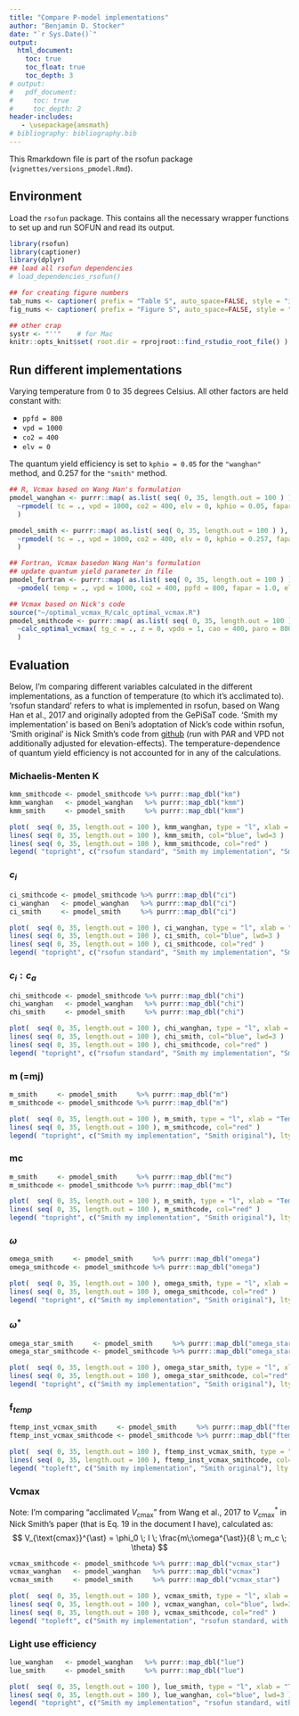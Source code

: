 ```yaml
---
title: "Compare P-model implementations"
author: "Benjamin D. Stocker"
date: "`r Sys.Date()`"
output:
  html_document:
    toc: true
    toc_float: true
    toc_depth: 3
# output:
#   pdf_document:
#     toc: true
#     toc_depth: 2
header-includes:
   - \usepackage{amsmath}
# bibliography: bibliography.bib
---
```


This Rmarkdown file is part of the rsofun package (`vignettes/versions_pmodel.Rmd`).

## Environment

Load the `rsofun` package. This contains all the necessary wrapper functions to set up and run SOFUN and read its output. 
```r
library(rsofun)
library(captioner)
library(dplyr)
## load all rsofun dependencies
# load_dependencies_rsofun()

## for creating figure numbers
tab_nums <- captioner( prefix = "Table S", auto_space=FALSE, style = "i" )
fig_nums <- captioner( prefix = "Figure S", auto_space=FALSE, style = "i" )

## other crap
systr <- "''"    # for Mac
knitr::opts_knit$set( root.dir = rprojroot::find_rstudio_root_file() ) # does not work properly
```

## Run different implementations

Varying temperature from 0 to 35 degrees Celsius. All other factors are held constant with:

- `ppfd = 800`
- `vpd = 1000`
- `co2 = 400`
- `elv = 0`

The quantum yield efficiency is set to `kphio = 0.05` for the `"wanghan"` method, and 0.257 for the `"smith"` method.

```r
## R, Vcmax based on Wang Han's formulation
pmodel_wanghan <- purrr::map( as.list( seq( 0, 35, length.out = 100 ) ), 
  ~rpmodel( tc = ., vpd = 1000, co2 = 400, elv = 0, kphio = 0.05, fapar = 1.0, ppfd = 800, method="wanghan", do_ftemp_kphio = FALSE ) 
  )

pmodel_smith <- purrr::map( as.list( seq( 0, 35, length.out = 100 ) ), 
  ~rpmodel( tc = ., vpd = 1000, co2 = 400, elv = 0, kphio = 0.257, fapar = 1.0, ppfd = 800, method="smith", do_ftemp_kphio = FALSE ) 
  )

## Fortran, Vcmax basedon Wang Han's formulation
## update quantum yield parameter in file
pmodel_fortran <- purrr::map( as.list( seq( 0, 35, length.out = 100 ) ), 
  ~pmodel( temp = ., vpd = 1000, co2 = 400, ppfd = 800, fapar = 1.0, elv = 0, implementation = "fortran", sofundir = "/alphadata01/bstocker/sofun/trunk" ) )

## Vcmax based on Nick's code
source("~/optimal_vcmax_R/calc_optimal_vcmax.R")
pmodel_smithcode <- purrr::map( as.list( seq( 0, 35, length.out = 100 ) ), 
  ~calc_optimal_vcmax( tg_c = ., z = 0, vpdo = 1, cao = 400, paro = 800, q0 = 0.257, theta = 0.85 )
  )
```

## Evaluation

Below, I'm comparing different variables calculated in the different implementations, as a function of temperature (to which it's acclimated to). 'rsofun standard' refers to what is implemented in rsofun, based on Wang Han et al., 2017 and originally adopted from the GePiSaT code. 'Smith my implementation' is based on Beni's adoptation of Nick's code within rsofun, 'Smith original' is Nick Smith's code from [github](https://github.com/SmithEcophysLab/optimal_vcmax_R) (run with PAR and VPD not additionally adjusted for elevation-effects). The temperature-dependence of quantum yield efficiency is not accounted for in any of the calculations.

### Michaelis-Menten K

```r
kmm_smithcode <- pmodel_smithcode %>% purrr::map_dbl("km")
kmm_wanghan   <- pmodel_wanghan   %>% purrr::map_dbl("kmm")
kmm_smith     <- pmodel_smith     %>% purrr::map_dbl("kmm")

plot(  seq( 0, 35, length.out = 100 ), kmm_wanghan, type = "l", xlab = "Temperature (deg C)", ylab = "Michaelis-Menten K", lwd=6 )
lines( seq( 0, 35, length.out = 100 ), kmm_smith, col="blue", lwd=3 )
lines( seq( 0, 35, length.out = 100 ), kmm_smithcode, col="red" )
legend( "topright", c("rsofun standard", "Smith my implementation", "Smith original"), lty = 1, col = c("black", "blue", "red"), lwd=c(6,3,1), bty = "n")
```

### $c_i$

```r
ci_smithcode <- pmodel_smithcode %>% purrr::map_dbl("ci")
ci_wanghan   <- pmodel_wanghan   %>% purrr::map_dbl("ci")
ci_smith     <- pmodel_smith     %>% purrr::map_dbl("ci")

plot(  seq( 0, 35, length.out = 100 ), ci_wanghan, type = "l", xlab = "Temperature (deg C)", ylab = "ci", lwd=6 )
lines( seq( 0, 35, length.out = 100 ), ci_smith, col="blue", lwd=3 )
lines( seq( 0, 35, length.out = 100 ), ci_smithcode, col="red" )
legend( "topright", c("rsofun standard", "Smith my implementation", "Smith original"), lty = 1, col = c("black", "blue", "red"), lwd=c(6,3,1), bty = "n")
```

### $c_i:c_a$

```r
chi_smithcode <- pmodel_smithcode %>% purrr::map_dbl("chi")
chi_wanghan   <- pmodel_wanghan   %>% purrr::map_dbl("chi")
chi_smith     <- pmodel_smith     %>% purrr::map_dbl("chi")

plot(  seq( 0, 35, length.out = 100 ), chi_wanghan, type = "l", xlab = "Temperature (deg C)", ylab = "ci:ca", lwd=6 )
lines( seq( 0, 35, length.out = 100 ), chi_smith, col="blue", lwd=3 )
lines( seq( 0, 35, length.out = 100 ), chi_smithcode, col="red" )
legend( "topright", c("rsofun standard", "Smith my implementation", "Smith original"), lty = 1, col = c("black", "blue", "red"), lwd=c(6,3,1), bty = "n")
```

### m (=mj)

```r
m_smith     <- pmodel_smith     %>% purrr::map_dbl("m")
m_smithcode <- pmodel_smithcode %>% purrr::map_dbl("m")

plot(  seq( 0, 35, length.out = 100 ), m_smith, type = "l", xlab = "Temperature (deg C)", ylab = "m", lwd=6 )
lines( seq( 0, 35, length.out = 100 ), m_smithcode, col="red" )
legend( "topright", c("Smith my implementation", "Smith original"), lty = 1, col = c("black", "red"), lwd=c(6,1), bty = "n")
```

### mc

```r
m_smith     <- pmodel_smith     %>% purrr::map_dbl("mc")
m_smithcode <- pmodel_smithcode %>% purrr::map_dbl("mc")

plot(  seq( 0, 35, length.out = 100 ), m_smith, type = "l", xlab = "Temperature (deg C)", ylab = "m", lwd=6 )
lines( seq( 0, 35, length.out = 100 ), m_smithcode, col="red" )
legend( "topright", c("Smith my implementation", "Smith original"), lty = 1, col = c("black", "red"), lwd=c(6,1), bty = "n")
```

### $\omega$

```r
omega_smith     <- pmodel_smith     %>% purrr::map_dbl("omega")
omega_smithcode <- pmodel_smithcode %>% purrr::map_dbl("omega")

plot(  seq( 0, 35, length.out = 100 ), omega_smith, type = "l", xlab = "Temperature (deg C)", ylab = "m", lwd=6 )
lines( seq( 0, 35, length.out = 100 ), omega_smithcode, col="red" )
legend( "topright", c("Smith my implementation", "Smith original"), lty = 1, col = c("black", "red"), lwd=c(6,1), bty = "n")
```


### $\omega^\ast$

```r
omega_star_smith     <- pmodel_smith     %>% purrr::map_dbl("omega_star")
omega_star_smithcode <- pmodel_smithcode %>% purrr::map_dbl("omega_star")

plot(  seq( 0, 35, length.out = 100 ), omega_star_smith, type = "l", xlab = "Temperature (deg C)", ylab = "m", lwd=6 )
lines( seq( 0, 35, length.out = 100 ), omega_star_smithcode, col="red" )
legend( "topright", c("Smith my implementation", "Smith original"), lty = 1, col = c("black", "red"), lwd=c(6,1), bty = "n")
```

### f$_{temp}$

```r
ftemp_inst_vcmax_smith     <- pmodel_smith     %>% purrr::map_dbl("ftemp_inst_vcmax")
ftemp_inst_vcmax_smithcode <- pmodel_smithcode %>% purrr::map_dbl("ftemp_vcmax")

plot(  seq( 0, 35, length.out = 100 ), ftemp_inst_vcmax_smith, type = "l", xlab = "Temperature (deg C)", ylab = "m", lwd=6 )
lines( seq( 0, 35, length.out = 100 ), ftemp_inst_vcmax_smithcode, col="red" )
legend( "topleft", c("Smith my implementation", "Smith original"), lty = 1, col = c("black", "red"), lwd=c(6,1), bty = "n")
```

### Vcmax

Note: I’m comparing "acclimated $V_{\text{cmax}}$" from Wang et al., 2017 to $V_{\text{cmax}}^{\ast}$ in Nick Smith’s paper (that is Eq. 19 in the document I have), calculated as:
$$
V_{\text{cmax}}^{\ast} = \phi_0 \; I \; \frac{m\;\omega^{\ast}}{8 \; m_c \; \theta}
$$
```r
vcmax_smithcode <- pmodel_smithcode %>% purrr::map_dbl("vcmax_star")
vcmax_wanghan   <- pmodel_wanghan   %>% purrr::map_dbl("vcmax")
vcmax_smith     <- pmodel_smith     %>% purrr::map_dbl("vcmax_star")

plot(  seq( 0, 35, length.out = 100 ), vcmax_smith, type = "l", xlab = "Temperature (deg C)", ylab = "Vcmax", lwd=6, ylim=c(0,max(vcmax_smith)) )
lines( seq( 0, 35, length.out = 100 ), vcmax_wanghan, col="blue", lwd=3 )
lines( seq( 0, 35, length.out = 100 ), vcmax_smithcode, col="red" )
legend( "topleft", c("Smith my implementation", "rsofun standard, with Jmax limitation (Wang Han)", "Smith original"), lty = 1, col = c("black", "blue", "red"), lwd=c(6,3,1), bty = "n" )
```


### Light use efficiency

```r
lue_wanghan   <- pmodel_wanghan   %>% purrr::map_dbl("lue")
lue_smith     <- pmodel_smith     %>% purrr::map_dbl("lue")

plot(  seq( 0, 35, length.out = 100 ), lue_smith, type = "l", xlab = "Temperature (deg C)", ylab = "lue", lwd=6, ylim=c(0,max(lue_smith)) )
lines( seq( 0, 35, length.out = 100 ), lue_wanghan, col="blue", lwd=3 )
legend( "topright", c("Smith my implementation", "rsofun standard, with Jmax limitation (Wang Han)"), lty = 1, col = c("black", "blue", "red"), lwd=c(6,3,1), bty = "n")
```


